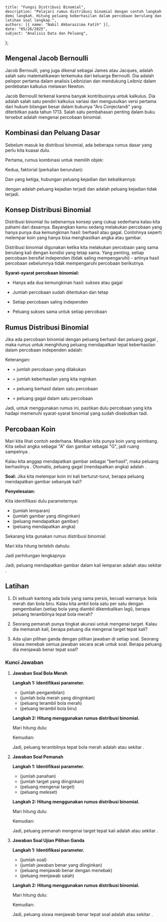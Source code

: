     title: "Fungsi Distribusi Binomial",
    description: "Pelajari rumus distribusi binomial dengan contoh langkah demi langkah. Hitung peluang keberhasilan dalam percobaan berulang dan latihan soal lengkap.",
    authors: [{ name: "Nabil Akbarazzima Fatih" }],
    date: "05/26/2025",
    subject: "Analisis Data dan Peluang",
};

## Mengenal Jacob Bernoulli

Jacob Bernoulli, yang juga dikenal sebagai James atau Jacques, adalah salah satu matematikawan terkemuka dari keluarga Bernoulli. Dia adalah pelopor pertama dalam analisis Leibnizian dan mendukung Leibniz dalam perdebatan kalkulus melawan Newton.

Jacob Bernoulli terkenal karena banyak kontribusinya untuk kalkulus. Dia adalah salah satu pendiri kalkulus variasi dan mengusulkan versi pertama dari hukum bilangan besar dalam bukunya "Ars Conjectandi" yang diterbitkan pada tahun 1713. Salah satu pembahasan penting dalam buku tersebut adalah mengenai percobaan binomial.

## Kombinasi dan Peluang Dasar

Sebelum masuk ke distribusi binomial, ada beberapa rumus dasar yang perlu kita kuasai dulu.

Pertama, rumus kombinasi untuk memilih objek:

<BlockMath math="C_k^n = \binom{n}{k} = \frac{n!}{k!(n-k)!}" />

Kedua, faktorial (perkalian berurutan):

<BlockMath math="n! = n \times (n-1) \times ... \times 3 \times 2 \times 1" />

Dan yang ketiga, hubungan peluang kejadian dan kebalikannya:

<BlockMath math="P(A) + P(A^c) = 1" />

dengan <InlineMath math="P(A)" /> adalah peluang kejadian terjadi dan <InlineMath math="P(A^c)" /> adalah peluang kejadian tidak terjadi.

## Konsep Distribusi Binomial

Distribusi binomial itu sebenarnya konsep yang cukup sederhana kalau kita pahami dari dasarnya. Bayangkan kamu sedang melakukan percobaan yang hanya punya dua kemungkinan hasil: berhasil atau gagal. Contohnya seperti melempar koin yang hanya bisa menghasilkan angka atau gambar.

Distribusi binomial digunakan ketika kita melakukan percobaan yang sama berulang kali dengan kondisi yang tetap sama. Yang penting, setiap percobaan bersifat independen (tidak saling mempengaruhi) - artinya hasil percobaan sebelumnya tidak mempengaruhi percobaan berikutnya.

**Syarat-syarat percobaan binomial:**

- Hanya ada dua kemungkinan hasil: sukses atau gagal

- Jumlah percobaan sudah ditentukan dan tetap

- Setiap percobaan saling independen

- Peluang sukses sama untuk setiap percobaan

## Rumus Distribusi Binomial

Jika ada percobaan binomial dengan peluang berhasil <InlineMath math="p" /> dan peluang gagal <InlineMath math="q = 1 - p" />, maka rumus untuk menghitung peluang mendapatkan tepat <InlineMath math="x" /> keberhasilan dalam <InlineMath math="n" /> percobaan independen adalah:

<BlockMath math="b(x;n,p) = \binom{n}{x} p^x q^{n-x} \text{ untuk } x = 0,1,2,...,n" />

Keterangan:

- <InlineMath math="n" /> = jumlah percobaan yang dilakukan

- <InlineMath math="x" /> = jumlah keberhasilan yang kita inginkan

- <InlineMath math="p" /> = peluang berhasil dalam satu percobaan

- <InlineMath math="q = 1-p" /> = peluang gagal dalam satu percobaan

Jadi, untuk menggunakan rumus ini, pastikan dulu percobaan yang kita hadapi memenuhi syarat-syarat binomial yang sudah disebutkan tadi.

## Percobaan Koin

Mari kita lihat contoh sederhana. Misalkan kita punya koin yang seimbang. Kita sebut angka sebagai "A" dan gambar sebagai "G", jadi ruang sampelnya <InlineMath math="S = \{A,G\}" />. 

Kalau kita anggap mendapatkan gambar sebagai "berhasil", maka peluang berhasilnya <InlineMath math="p = \frac{1}{2}" />. Otomatis, peluang gagal (mendapatkan angka) adalah <InlineMath math="q = 1 - \frac{1}{2} = \frac{1}{2}" />.

**Soal:** Jika kita melempar koin ini <InlineMath math="7" /> kali berturut-turut, berapa peluang mendapatkan gambar sebanyak <InlineMath math="5" /> kali?

**Penyelesaian:**

Kita identifikasi dulu parameternya:
- <InlineMath math="n = 7" /> (jumlah lemparan)
- <InlineMath math="x = 5" /> (jumlah gambar yang diinginkan)  
- <InlineMath math="p = \frac{1}{2}" /> (peluang mendapatkan gambar)
- <InlineMath math="q = \frac{1}{2}" /> (peluang mendapatkan angka)

Sekarang kita gunakan rumus distribusi binomial:

<div className="flex flex-col gap-4">
<BlockMath math="b(5;7,\frac{1}{2}) = \binom{7}{5} \left(\frac{1}{2}\right)^5 \left(\frac{1}{2}\right)^{7-5}" />

<BlockMath math="= \binom{7}{5} \left(\frac{1}{2}\right)^5 \left(\frac{1}{2}\right)^2" />

<BlockMath math="= \binom{7}{5} \left(\frac{1}{2}\right)^7" />
</div>

Mari kita hitung <InlineMath math="\binom{7}{5}" /> terlebih dahulu:

<div className="flex flex-col gap-4">
<BlockMath math="\binom{7}{5} = \frac{7!}{5!(7-5)!} = \frac{7!}{5! \cdot 2!}" />

<BlockMath math="= \frac{7 \times 6 \times 5!}{5! \times 2 \times 1} = \frac{7 \times 6}{2} = \frac{42}{2} = 21" />
</div>

Jadi perhitungan lengkapnya:

<div className="flex flex-col gap-4">
<BlockMath math="b(5;7,\frac{1}{2}) = 21 \times \frac{1}{2^7} = 21 \times \frac{1}{128} = \frac{21}{128}" />
</div>

Jadi, peluang mendapatkan <InlineMath math="5" /> gambar dalam <InlineMath math="7" /> kali lemparan adalah <InlineMath math="\frac{21}{128}" /> atau sekitar <InlineMath math="16{,}4\%" />.

## Latihan

1. Di sebuah kantong ada <InlineMath math="10" /> bola yang sama persis, kecuali warnanya: <InlineMath math="6" /> bola merah dan <InlineMath math="4" /> bola biru. Kalau kita ambil <InlineMath math="5" /> bola satu per satu dengan pengembalian (setiap bola yang diambil dikembalikan lagi), berapa peluang terambilnya tepat <InlineMath math="3" /> bola merah?

2. Seorang pemanah punya tingkat akurasi <InlineMath math="80\%" /> untuk mengenai target. Kalau dia memanah <InlineMath math="6" /> kali, berapa peluang dia mengenai target tepat <InlineMath math="4" /> kali?

3. Ada ujian pilihan ganda dengan <InlineMath math="4" /> pilihan jawaban di setiap soal. Seorang siswa menebak semua jawaban secara acak untuk <InlineMath math="8" /> soal. Berapa peluang dia menjawab benar tepat <InlineMath math="2" /> soal?

### Kunci Jawaban

1. **Jawaban Soal Bola Merah**

    **Langkah 1: Identifikasi parameter.**
    
    - <InlineMath math="n = 5" /> (jumlah pengambilan)
    - <InlineMath math="x = 3" /> (jumlah bola merah yang diinginkan)
    - <InlineMath math="p = \frac{6}{10} = 0{,}6" /> (peluang terambil bola merah)
    - <InlineMath math="q = 1 - 0{,}6 = 0{,}4" /> (peluang terambil bola biru)

    **Langkah 2: Hitung menggunakan rumus distribusi binomial.**
    
    <div className="flex flex-col gap-4">
    <BlockMath math="b(3;5,0{,}6) = \binom{5}{3} (0{,}6)^3 (0{,}4)^2" />
    </div>
    
    Mari hitung <InlineMath math="\binom{5}{3}" /> dulu:

    <BlockMath math="\binom{5}{3} = \frac{5!}{3! \cdot 2!} = \frac{5 \times 4}{2 \times 1} = 10" />
    
    Kemudian:
    
    <div className="flex flex-col gap-4">
    <BlockMath math="= 10 \times (0{,}6)^3 \times (0{,}4)^2" />
    
    <BlockMath math="= 10 \times 0{,}216 \times 0{,}16 = 0{,}3456" />
    </div>
    
    Jadi, peluang terambilnya tepat <InlineMath math="3" /> bola merah adalah <InlineMath math="0{,}3456" /> atau sekitar <InlineMath math="34{,}6\%" />.

2. **Jawaban Soal Pemanah**

    **Langkah 1: Identifikasi parameter.**
    
    - <InlineMath math="n = 6" /> (jumlah panahan)
    - <InlineMath math="x = 4" /> (jumlah target yang diinginkan)
    - <InlineMath math="p = 0{,}8" /> (peluang mengenai target)
    - <InlineMath math="q = 0{,}2" /> (peluang meleset)

    **Langkah 2: Hitung menggunakan rumus distribusi binomial.**
    
    <div className="flex flex-col gap-4">
    <BlockMath math="b(4;6,0{,}8) = \binom{6}{4} (0{,}8)^4 (0{,}2)^2" />
    </div>
    
    Mari hitung <InlineMath math="\binom{6}{4}" /> dulu:
    
    <BlockMath math="\binom{6}{4} = \frac{6!}{4! \cdot 2!} = \frac{6 \times 5}{2 \times 1} = 15" />
    
    Kemudian:

    <div className="flex flex-col gap-4">
    <BlockMath math="= 15 \times (0{,}8)^4 \times (0{,}2)^2" />
    
    <BlockMath math="= 15 \times 0{,}4096 \times 0{,}04 = 0{,}2458" />
    </div>
    
    Jadi, peluang pemanah mengenai target tepat <InlineMath math="4" /> kali adalah <InlineMath math="0{,}2458" /> atau sekitar <InlineMath math="24{,}6\%" />.

3. **Jawaban Soal Ujian Pilihan Ganda**

    **Langkah 1: Identifikasi parameter.**
    
    - <InlineMath math="n = 8" /> (jumlah soal)
    - <InlineMath math="x = 2" /> (jumlah jawaban benar yang diinginkan)
    - <InlineMath math="p = \frac{1}{4} = 0{,}25" /> (peluang menjawab benar dengan menebak)
    - <InlineMath math="q = \frac{3}{4} = 0{,}75" /> (peluang menjawab salah)

    **Langkah 2: Hitung menggunakan rumus distribusi binomial.**
    
    <div className="flex flex-col gap-4">
    <BlockMath math="b(2;8,0{,}25) = \binom{8}{2} (0{,}25)^2 (0{,}75)^6" />
    </div>
    
    Mari hitung <InlineMath math="\binom{8}{2}" /> dulu:

    <BlockMath math="\binom{8}{2} = \frac{8!}{2! \cdot 6!} = \frac{8 \times 7}{2 \times 1} = 28" />
    
    Kemudian:

    <div className="flex flex-col gap-4">
    <BlockMath math="= 28 \times (0{,}25)^2 \times (0{,}75)^6" />
    
    <BlockMath math="= 28 \times 0{,}0625 \times 0{,}178 = 0{,}3115" />
    </div>
    
    Jadi, peluang siswa menjawab benar tepat <InlineMath math="2" /> soal adalah <InlineMath math="0{,}3115" /> atau sekitar <InlineMath math="31{,}2\%" />.